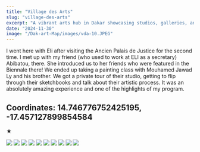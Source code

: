 ```yaml
---
title: "Village des Arts"
slug: "village-des-arts"
excerpt: "A vibrant arts hub in Dakar showcasing studios, galleries, and cultural events."
date: "2024-11-30"
image: "/Dak-art-Map/images/vda-10.JPEG"
---
```


I went here with Eli after visiting the Ancien Palais de Justice for the second time. I met up with my friend (who used to work at ELI as a secretary) Abibatou, there. She introduced us to her friends who were featured in the Biennale there! We ended up taking a painting class with Mouhamed Jawad Ly and his brother. We got a private tour of their studio, getting to flip through their sketchbooks and talk about their artistic process. It was an absolutely amazing experience and one of the highlights of my program.

## **Coordinates:** 14.746776752425195, -17.457127899854584

★

<div className="gallery grid grid-cols-3 gap-4">
  <img src="/Dak-art-Map/images/vda-1.JPEG" />
  <img src="/Dak-art-Map/images/vda-2.JPEG" />
  <img src="/Dak-art-Map/images/vda-3.JPEG" />
  <img src="/Dak-art-Map/images/vda-4.JPEG" />
  <img src="/Dak-art-Map/images/vda-5.JPEG" />
  <img src="/Dak-art-Map/images/vda-6.JPEG" />
  <img src="/Dak-art-Map/images/vda-7.JPEG" />
  <img src="/Dak-art-Map/images/vda-8.JPEG" />
  <img src="/Dak-art-Map/images/vda-9.JPEG" />
  <img src="/Dak-art-Map/images/vda-10.JPEG" />
</div>
